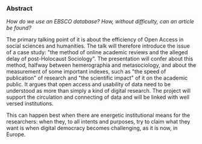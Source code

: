 ### Abstract

*How do we use an EBSCO database? How, without difficulty, can an article be found?*

The primary talking point of it is about the efficiency of Open Access in social sciences and humanities. The talk will therefore introduce the issue of a case study: "the method of online academic reviews and the alleged delay of post-Holocaust Sociology". The presentation will confer about this method, halfway between hemerographia and metasociology, and about the measurement of some important indexes, such as "the speed of publication" of research and "the scientific impact" of it on the academic public. It argues that open access and usability of data need to be understood as more than simply a kind of digital research. The project will support the circulation and connecting of data and will be linked with well versed institutions.

This can happen best when there are energetic institutional means for the researchers: when they, to all intents and purposes, try to claim what they want is when digital democracy becomes challenging, as it is now, in Europe.
